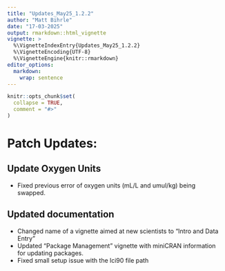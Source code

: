 ```yaml
---
title: "Updates_May25_1.2.2"
author: "Matt Bihrle"
date: "17-03-2025"
output: rmarkdown::html_vignette
vignette: >
  %\VignetteIndexEntry{Updates_May25_1.2.2}
  %\VignetteEncoding{UTF-8}
  %\VignetteEngine{knitr::rmarkdown}
editor_options: 
  markdown: 
    wrap: sentence
---
```


```r
knitr::opts_chunk$set(
  collapse = TRUE,
  comment = "#>"
)
```

# Patch Updates:

## Update Oxygen Units
- Fixed previous error of oxygen units (mL/L and umul/kg) being swapped.

## Updated documentation
- Changed name of a vignette aimed at new scientists to "Intro and Data Entry"
- Updated "Package Management" vignette with miniCRAN information for updating packages. 
- Fixed small setup issue with the lci90 file path

